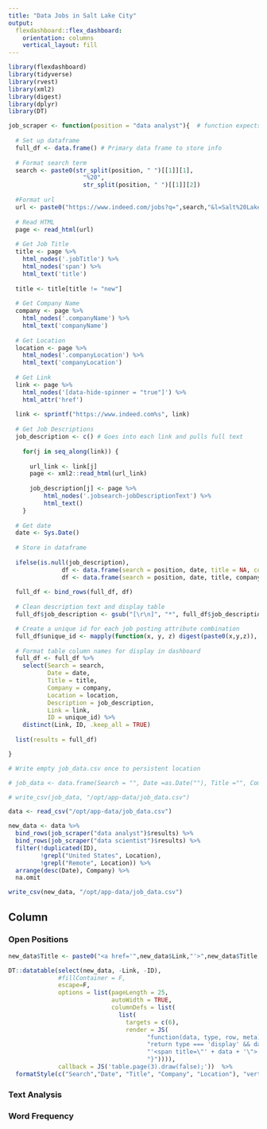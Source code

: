 ```yaml
---
title: "Data Jobs in Salt Lake City"
output:
  flexdashboard::flex_dashboard:
    orientation: columns
    vertical_layout: fill
---
```


```r
library(flexdashboard)
library(tidyverse)
library(rvest)
library(xml2)
library(digest)
library(dplyr)
library(DT) 

job_scraper <- function(position = "data analyst"){  # function expects two words
  
  # Set up dataframe
  full_df <- data.frame() # Primary data frame to store info
  
  # Format search term
  search <- paste0(str_split(position, " ")[[1]][1],
                     "%20",
                     str_split(position, " ")[[1]][2])
  
  #Format url
  url <- paste0("https://www.indeed.com/jobs?q=",search,"&l=Salt%20Lake%20City%2C%20UT&radius=50&fromage=2")
  
  # Read HTML
  page <- read_html(url) 
  
  # Get Job Title
  title <- page %>%
    html_nodes('.jobTitle') %>%
    html_nodes('span') %>%
    html_text('title') 
  
  title <- title[title != "new"]
  
  # Get Company Name
  company <- page %>%
    html_nodes('.companyName') %>%
    html_text('companyName')
  
  # Get Location
  location <- page %>%
    html_nodes('.companyLocation') %>%
    html_text('companyLocation')
  
  # Get Link
  link <- page %>%
    html_nodes('[data-hide-spinner = "true"]') %>%
    html_attr('href')
  
  link <- sprintf("https://www.indeed.com%s", link) 
  
  # Get Job Descriptions
  job_description <- c() # Goes into each link and pulls full text
    
    for(j in seq_along(link)) {
      
      url_link <- link[j]
      page <- xml2::read_html(url_link)
      
      job_description[j] <- page %>%
          html_nodes('.jobsearch-jobDescriptionText') %>%
          html_text()
    }
  
  # Get date
  date <- Sys.Date()
  
  # Store in dataframe
  
  ifelse(is.null(job_description),
               df <- data.frame(search = position, date, title = NA, company = NA, location = NA, job_description = NA, link = NA),
               df <- data.frame(search = position, date, title, company, location, job_description, link))
  
  full_df <- bind_rows(full_df, df)
  
  # Clean description text and display table
  full_df$job_description <- gsub("[\r\n]", "*", full_df$job_description)

  # Create a unique id for each job posting attribute combination
  full_df$unique_id <- mapply(function(x, y, z) digest(paste0(x,y,z)), full_df$title, full_df$location, full_df$company)
  
  # Format table column names for display in dashboard
  full_df <- full_df %>% 
    select(Search = search,
           Date = date,
           Title = title,
           Company = company,
           Location = location,
           Description = job_description,
           Link = link,
           ID = unique_id) %>% 
    distinct(Link, ID, .keep_all = TRUE)
  
  list(results = full_df)

}

# Write empty job_data.csv once to persistent location

# job_data <- data.frame(Search = "", Date =as.Date(""), Title ="", Company ="", Location ="", Description ="", Link = "", ID = "")

# write_csv(job_data, "/opt/app-data/job_data.csv")

data <- read_csv("/opt/app-data/job_data.csv")

new_data <- data %>%
  bind_rows(job_scraper("data analyst")$results) %>%
  bind_rows(job_scraper("data scientist")$results) %>%
  filter(!duplicated(ID),
         !grepl("United States", Location),
         !grepl("Remote", Location)) %>%
  arrange(desc(Date), Company) %>% 
  na.omit

write_csv(new_data, "/opt/app-data/job_data.csv")
```

Column {.tabset .tabset-fade}
-------------------------------------
    
### Open Positions 

```r
new_data$Title <- paste0("<a href='",new_data$Link,"'>",new_data$Title,"</a>")

DT::datatable(select(new_data, -Link, -ID), 
              #fillContainer = F,
              escape=F,
              options = list(pageLength = 25,
                             autoWidth = TRUE,
                             columnDefs = list(
                               list(
                                 targets = c(6),
                                 render = JS(
                                       "function(data, type, row, meta) {",
                                       "return type === 'display' && data.length > 360 ?",
                                       "'<span title=\"' + data + '\">' + data.substr(0, 360) + '...</span>' : data;",
                                       "}")))),
              callback = JS('table.page(3).draw(false);'))  %>%
  formatStyle(c("Search","Date", "Title", "Company", "Location"), "vertical-align"="top")


```
   
### Text Analysis 

  
 
### Word Frequency 


    





